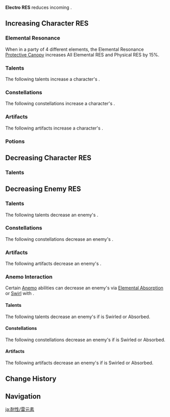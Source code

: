 {{ResistanceTabs}}
{{See also|Electro|Electro Damage Bonus}}
{{Terminology Infobox
|title        = Electro RES
|type         = Attributes
}}
'''Electro RES''' reduces incoming {{Color|Electro DMG}}.
==Increasing Character RES==
===Elemental Resonance===
{{Main|Elemental Resonance}}
When in a party of 4 different elements, the Elemental Resonance [[Protective Canopy]] increases All Elemental RES and Physical RES by 15%.

===Talents===
The following talents increase a character's {{Color|Electro|Electro RES}}.
{{Talents by Category Table|Electro RES Increase Talents}}

===Constellations===
The following constellations increase a character's {{Color|Electro|Electro RES}}.
{{Constellations by Category Table|Electro RES Increase Constellations}}

===Artifacts===
The following artifacts increase a character's {{Color|Electro|Electro RES}}.
{{Artifacts by Category Table|Electro RES Increase Artifacts}}

===Potions===
{{Food by Category Table|Electro RES Dishes}}

==Decreasing Character RES==
===Talents===
{{Talents by Category Table|Electro RES Decrease Talents}}

==Decreasing Enemy RES==
===Talents===
The following talents decrease an enemy's {{Color|Electro|Electro RES}}.
{{Talents by Category Table|Electro RES Reduction Talents}}

===Constellations===
The following constellations decrease an enemy's {{Color|Electro|Electro RES}}.
{{Constellations by Category Table|Electro RES Reduction Constellations}}

===Artifacts===
The following artifacts decrease an enemy's {{Color|Electro|Electro RES}}.
{{Artifacts by Category Table|Electro RES Reduction Artifacts}}

===Anemo Interaction===
Certain [[Anemo]] abilities can decrease an enemy's {{Color|Electro RES}} via [[Elemental Absorption]] or [[Swirl]] with {{Electro}}.

====Talents====
The following talents decrease an enemy's {{Color|Electro RES}} if {{Electro}} is Swirled or Absorbed.
{{Talents by Category Table|Anemo Interaction Dependent RES Reduction Talents}}

====Constellations====
The following constellations decrease an enemy's {{Color|Electro RES}} if {{Electro}} is Swirled or Absorbed.
{{Constellations by Category Table|Anemo Interaction Dependent RES Reduction Constellations}}

====Artifacts====
The following artifacts decrease an enemy's {{Color|Electro RES}} if {{Electro}} is Swirled or Absorbed.
<br>{{Artifacts by Category Table|Anemo Interaction Dependent RES Reduction Artifacts}}

==Change History==
{{Change History|1.0}}

==Navigation==
{{Attribute Navbox}}

[[ja:耐性/雷元素]]